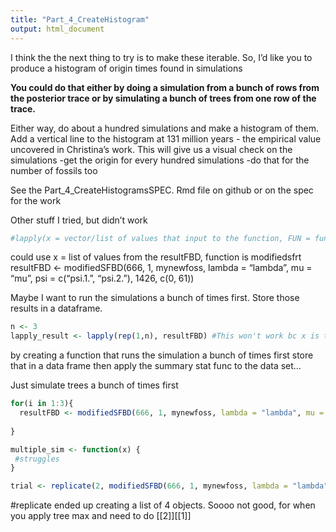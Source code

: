 ---
title: "Part_4_CreateHistogram"
output: html_document
---
I think the the next thing to try is to make these iterable. So, I'd like you to produce a histogram of origin times found in simulations

**You could do that either by doing a simulation from a bunch of rows from the posterior trace or by simulating a bunch of trees from one row of the trace.**

Either way, do about a hundred simulations and make a histogram of them. Add a vertical line to the histogram at 131 million years - the empirical value uncovered in Christina's work. This will give us a visual check on the simulations
-get the origin for every hundred simulations
-do that for the number of fossils too

See the Part_4_CreateHistogramsSPEC. Rmd file on github or on the spec for the work

Other stuff I tried, but didn't work
```{r}
#lapply(x = vector/list of values that input to the function, FUN = function applied to each element of x/resultFBD)
```
could use x = list of values from the resultFBD, function is modifiedsfrt 
resultFBD <- modifiedSFBD(666, 1, mynewfoss, lambda = "lambda", mu = "mu", psi = c("psi.1.", "psi.2."), 1426, c(0, 61))


Maybe I want to run the simulations a bunch of times first. Store those results in a dataframe.
```{r}
n <- 3
lapply_result <- lapply(rep(1,n), resultFBD) #This won't work bc x is the input to the func
```
by creating a function that runs the simulation a bunch of times first
store that in a data frame
then apply the summary stat func to the data set...

Just simulate trees a bunch of times first
```{r}
for(i in 1:3){
  resultFBD <- modifiedSFBD(666, 1, mynewfoss, lambda = "lambda", mu = "mu", psi = c("psi.1.", "psi.2."), 1426, c(0, 61))
  
}

multiple_sim <- function(x) {
 #struggles
}

trial <- replicate(2, modifiedSFBD(666, 1, mynewfoss, lambda = "lambda", mu = "mu", psi = c("psi.1.", "psi.2."), 1426, c(0, 61)))
```
#replicate ended up creating a list of 4 objects. Soooo not good, for when you apply tree max and need to do [[2]][[1]]
